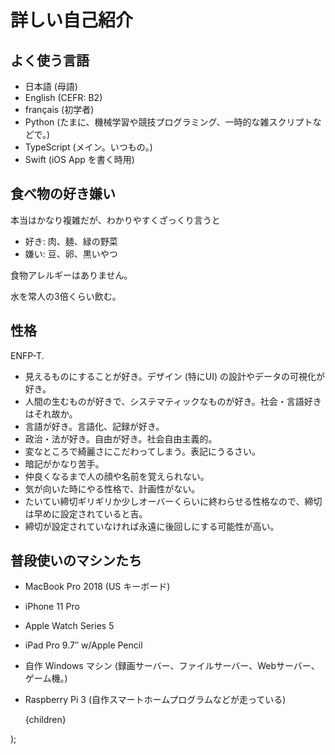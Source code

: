 
# 詳しい自己紹介

## よく使う言語

* 日本語 (母語)
* English (<IconAnchor href='https://www.efset.org/cefr/b2/' RightIcon={Open}>CEFR: B2</IconAnchor>)
* français (初学者)
* Python (たまに、機械学習や競技プログラミング、一時的な雑スクリプトなどで。)
* TypeScript (メイン。いつもの。)
* Swift (iOS App を書く時用)

## 食べ物の好き嫌い

本当はかなり複雑だが、わかりやすくざっくり言うと

* 好き: 肉、麺、緑の野菜
* 嫌い: 豆、卵、黒いやつ

食物アレルギーはありません。

水を常人の3倍くらい飲む。

## 性格

<IconAnchor href='https://www.16personalities.com/ja/enfp%E5%9E%8B%E3%81%AE%E6%80%A7%E6%A0%BC' RightIcon={Open}>ENFP-T</IconAnchor>.

* 見えるものにすることが好き。デザイン (特にUI) の設計やデータの可視化が好き。
* 人間の生むものが好きで、システマティックなものが好き。社会・言語好きはそれ故か。
* 言語が好き。言語化、記録が好き。
* 政治・法が好き。自由が好き。社会自由主義的。
* 変なところで綺麗さにこだわってしまう。表記にうるさい。
* 暗記がかなり苦手。
* 仲良くなるまで人の顔や名前を覚えられない。
* 気が向いた時にやる性格で、計画性がない。
* たいてい締切ギリギリか少しオーバーくらいに終わらせる性格なので、締切は早めに設定されていると吉。
* 締切が設定されていなければ永遠に後回しにする可能性が高い。

## 普段使いのマシンたち

* MacBook Pro 2018 (US キーボード)
* iPhone 11 Pro
* Apple Watch Series 5
* iPad Pro 9.7″ w/Apple Pencil
* 自作 Windows マシン (録画サーバー、ファイルサーバー、Webサーバー、ゲーム機。)
* Raspberry Pi 3 (自作スマートホームプログラムなどが走っている)


    <Layout title='詳しい自己紹介 | hideo54.com'>
        {children}
    </Layout>
);
